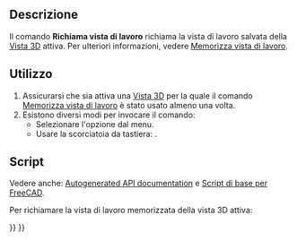<languages/>

{{Docnav/it
|[[Std_StoreWorkingView/it|Memorizza vista di lavoro]]
|[[Std_FreezeViews/it|Viste bloccate]]
|[[Std_View_Menu/it|Menu Visualizza]]
|IconL=
|IconR=
|IconC=Freecad.svg
}}

{{GuiCommand/it
|Name=Std RecallWorkingView
|Name/it=Richiama vista di lavoro
|MenuLocation=Visualizza → Viste standard → Richiama vista di lavoro
|Workbenches=Tutte
|Shortcut={{KEY|End}}
|Version=0.21
|SeeAlso=[[Std_StoreWorkingView/it|Memorizza vista di lavoro]], [[Std_FreezeViews/it|Viste bloccate]]
}}

<span id="Description"></span>
==Descrizione==

Il comando '''Richiama vista di lavoro''' richiama la vista di lavoro salvata della [[3D_view/it|Vista 3D]] attiva. Per ulteriori informazioni, vedere [[Std_StoreWorkingView/it|Memorizza vista di lavoro]].

<span id="Usage"></span>
==Utilizzo==

# Assicurarsi che sia attiva una [[3D_view/it|Vista 3D]] per la quale il comando [[Std_StoreWorkingView/it|Memorizza vista di lavoro]] è stato usato almeno una volta.
# Esistono diversi modi per invocare il comando:
#* Selezionare l'opzione {{MenuCommand|Visualizza → Viste standard → Richiama vista di lavoro}} dal menu.
#* Usare la scorciatoia da tastiera: {{KEY|End}}.

<span id="Scripting"></span>
==Script==

Vedere anche: [https://freecad.github.io/SourceDoc/ Autogenerated API documentation] e [[FreeCAD_Scripting_Basics/it|Script di base per FreeCAD]].

Per richiamare la vista di lavoro memorizzata della vista 3D attiva:

{{Code|code=
import FreeCADGui

FreeCADGui.runCommand("Std_RecallWorkingView", 0)
}}


{{Docnav/it
|[[Std_StoreWorkingView/it|Memorizza vista di lavoro]]
|[[Std_FreezeViews/it|Viste bloccate]]
|[[Std_View_Menu/it|Menu Visualizza]]
|IconL=
|IconR=
|IconC=Freecad.svg
}}

{{Std_Base_navi{{#translation:}}}}
{{Userdocnavi{{#translation:}}}}